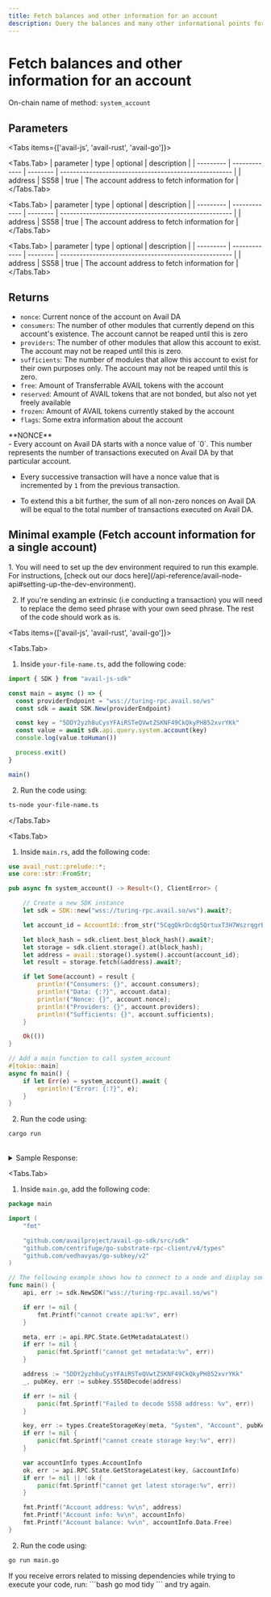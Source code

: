 ```yaml
---
title: Fetch balances and other information for an account
description: Query the balances and many other informational points for an account on Avail DA
---
```



# Fetch balances and other information for an account

On-chain name of method: `system_account`

## Parameters

<Tabs items={['avail-js', 'avail-rust', 'avail-go']}>

<Tabs.Tab>
| parameter | type          | optional | description                                           |
| --------- | ------------- | -------- | ----------------------------------------------------- |
|  address | SS58          | true     | The account  address to fetch information for         |
</Tabs.Tab>

<Tabs.Tab>
| parameter | type          | optional | description                                           |
| --------- | ------------- | -------- | ----------------------------------------------------- |
|  address | SS58          | true     | The account  address to fetch information for         |
</Tabs.Tab>

<Tabs.Tab>
| parameter | type          | optional | description                                           |
| --------- | ------------- | -------- | ----------------------------------------------------- |
|  address | SS58          | true     | The account  address to fetch information for         |
</Tabs.Tab>

</Tabs>

## Returns

- `nonce`: Current nonce of the account on Avail DA
- `consumers`: The number of other modules that currently depend on this account's existence. The account cannot be reaped until this is zero
- `providers`: The number of other modules that allow this account to exist. The account may not be reaped until this is zero.
- `sufficients`: The number of modules that allow this account to exist for their own purposes only.  The account may not be reaped until this is zero.
- `free`: Amount of Transferrable AVAIL tokens with the account
- `reserved`: Amount of AVAIL tokens that are not bonded, but also not yet freely available
- `frozen`: Amount of AVAIL tokens currently staked by the account
- `flags`: Some extra information about the account

<Callout type="info">
**NONCE**<br/>
- Every account on Avail DA starts with a nonce value of `0`. This number represents
the number of transactions executed on Avail DA by that particular account.

- Every successive transaction will have a nonce value that is incremented by `1` from the previous transaction.

- To extend this a bit further, the sum of all non-zero nonces on Avail DA will be equal to the total number of transactions executed on Avail DA.
</Callout>


## Minimal example (Fetch account information for a single account)

<Callout type="info">
1. You will need to set up the dev environment required to run this example. 
For instructions, [check out our docs here](/api-reference/avail-node-api#setting-up-the-dev-environment).

2. If you're sending an extrinsic (i.e conducting a transaction) you will need to replace the demo seed phrase with your own seed phrase.
The rest of the code should work as is.
</Callout>

<Tabs items={['avail-js', 'avail-rust', 'avail-go']}>

<Tabs.Tab>

1. Inside `your-file-name.ts`, add the following code:

```typescript showLineNumbers filename="avail-js"
import { SDK } from "avail-js-sdk"

const main = async () => {
  const providerEndpoint = "wss://turing-rpc.avail.so/ws"
  const sdk = await SDK.New(providerEndpoint)

  const key = "5DDY2yzh8uCysYFAiRSTeQVwtZSKNF49CkQkyPH852xvrYKk"
  const value = await sdk.api.query.system.account(key)
  console.log(value.toHuman())

  process.exit()
}

main()
```

2. Run the code using:

```bash
ts-node your-file-name.ts
```
</Tabs.Tab>

<Tabs.Tab>

1. Inside `main.rs`, add the following code:

```rust showLineNumbers filename="avail-rust" showLineNumbers filename="avail-rust"
use avail_rust::prelude::*;
use core::str::FromStr;

pub async fn system_account() -> Result<(), ClientError> {

    // Create a new SDK instance
    let sdk = SDK::new("wss://turing-rpc.avail.so/ws").await?;

    let account_id = AccountId::from_str("5CqgQkrDcdg5QrtuxT3H7WszrqgrBMhdwRbmMVXQzc4VSiEg").unwrap();

    let block_hash = sdk.client.best_block_hash().await?;
    let storage = sdk.client.storage().at(block_hash);
    let address = avail::storage().system().account(account_id);
    let result = storage.fetch(&address).await?;

    if let Some(account) = result {
        println!("Consumers: {}", account.consumers);
        println!("Data: {:?}", account.data);
        println!("Nonce: {}", account.nonce);
        println!("Providers: {}", account.providers);
        println!("Sufficients: {}", account.sufficients);
    }

    Ok(())
}

// Add a main function to call system_account
#[tokio::main]
async fn main() {
    if let Err(e) = system_account().await {
        eprintln!("Error: {:?}", e);
    }
}
```

2. Run the code using:

```bash
cargo run
```

<br/>
<details className="border p-3 rounded-md bg-[#EFF6FF]">
<summary>Sample Response:</summary>
```json
result = Some(
    AccountInfo {
        nonce: 26,
        consumers: 2,
        providers: 1,
        sufficients: 0,
        data: AccountData {
            free: 3809329880703171553761,
            reserved: 2100000000000000000,
            frozen: 1008370553028965837506,
            flags: ExtraFlags(
                170141183460469231731687303715884105728,
            ),
        },
    },
)
```
</details>
</Tabs.Tab>

<Tabs.Tab>

1. Inside `main.go`, add the following code:

```go showLineNumbers filename="avail-go"
package main

import (
	"fmt"

	"github.com/availproject/avail-go-sdk/src/sdk"
	"github.com/centrifuge/go-substrate-rpc-client/v4/types"
	"github.com/vedhavyas/go-subkey/v2"
)

// The following example shows how to connect to a node and display some basic information.
func main() {
	api, err := sdk.NewSDK("wss://turing-rpc.avail.so/ws")

	if err != nil {
		fmt.Printf("cannot create api:%v", err)
	}

	meta, err := api.RPC.State.GetMetadataLatest()
	if err != nil {
		panic(fmt.Sprintf("cannot get metadata:%v", err))
	}

	address := "5DDY2yzh8uCysYFAiRSTeQVwtZSKNF49CkQkyPH852xvrYKk"
	_, pubKey, err := subkey.SS58Decode(address)

	if err != nil {
		panic(fmt.Sprintf("Failed to decode SS58 address: %v", err))
	}

	key, err := types.CreateStorageKey(meta, "System", "Account", pubKey, nil)
	if err != nil {
		panic(fmt.Sprintf("cannot create storage key:%v", err))
	}

	var accountInfo types.AccountInfo
	ok, err := api.RPC.State.GetStorageLatest(key, &accountInfo)
	if err != nil || !ok {
		panic(fmt.Sprintf("cannot get latest storage:%v", err))
	}

	fmt.Printf("Account address: %v\n", address)
	fmt.Printf("Account info: %v\n", accountInfo)
	fmt.Printf("Account balance: %v\n", accountInfo.Data.Free)
}
```

2. Run the code using:

```bash
go run main.go
```

<Callout type="info">
If you receive errors related to missing dependencies while trying to execute your code, run:
```bash
go mod tidy
```
and try again.
</Callout>
</Tabs.Tab>


</Tabs>